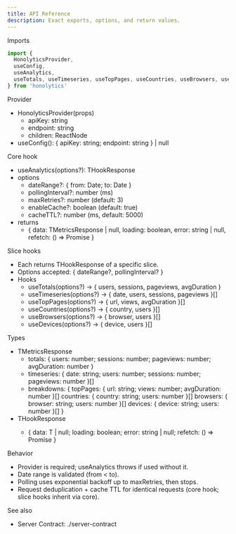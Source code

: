 ```yaml
---
title: API Reference
description: Exact exports, options, and return values.
---
```


Imports
```ts
import {
  HonolyticsProvider,
  useConfig,
  useAnalytics,
  useTotals, useTimeseries, useTopPages, useCountries, useBrowsers, useDevices
} from 'honolytics'
```

Provider
- HonolyticsProvider(props)
  - apiKey: string
  - endpoint: string
  - children: ReactNode
- useConfig(): { apiKey: string; endpoint: string } | null

Core hook
- useAnalytics(options?): THookResponse<TMetricsResponse>
- options
  - dateRange?: { from: Date; to: Date }
  - pollingInterval?: number (ms)
  - maxRetries?: number (default: 3)
  - enableCache?: boolean (default: true)
  - cacheTTL?: number (ms, default: 5000)
- returns
  - { data: TMetricsResponse | null, loading: boolean, error: string | null, refetch: () => Promise<void> }

Slice hooks
- Each returns THookResponse of a specific slice.
- Options accepted: { dateRange?, pollingInterval? }
- Hooks
  - useTotals(options?) -> { users, sessions, pageviews, avgDuration }
  - useTimeseries(options?) -> { date, users, sessions, pageviews }[]
  - useTopPages(options?) -> { url, views, avgDuration }[]
  - useCountries(options?) -> { country, users }[]
  - useBrowsers(options?) -> { browser, users }[]
  - useDevices(options?) -> { device, users }[]

Types
- TMetricsResponse
  - totals: { users: number; sessions: number; pageviews: number; avgDuration: number }
  - timeseries: { date: string; users: number; sessions: number; pageviews: number }[]
  - breakdowns: {
      topPages: { url: string; views: number; avgDuration: number }[]
      countries: { country: string; users: number }[]
      browsers: { browser: string; users: number }[]
      devices: { device: string; users: number }[]
    }
- THookResponse<T>
  - { data: T | null; loading: boolean; error: string | null; refetch: () => Promise<void> }

Behavior
- Provider is required; useAnalytics throws if used without it.
- Date range is validated (from < to).
- Polling uses exponential backoff up to maxRetries, then stops.
- Request deduplication + cache TTL for identical requests (core hook; slice hooks inherit via core).

See also
- Server Contract: ./server-contract

